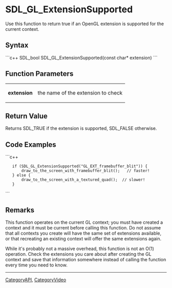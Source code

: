 <!-- pragma section-numbers off -->
<!-- pragma disable-camelcase -->

= SDL_GL_ExtensionSupported =
Use this function to return true if an OpenGL extension is supported for the current context.


== Syntax ==
```c++
SDL_bool SDL_GL_ExtensionSupported(const char* extension)
```

== Function Parameters ==
{|
|'''extension'''
|the name of the extension to check
|}

== Return Value ==
Returns SDL_TRUE if the extension is supported, SDL_FALSE otherwise. 

== Code Examples ==
```c++

    if (SDL_GL_ExtensionSupported("GL_EXT_framebuffer_blit")) {
        draw_to_the_screen_with_framebuffer_blit();   // faster!
    } else {
        draw_to_the_screen_with_a_textured_quad();  // slower!
    }

```

== Remarks ==

This function operates on the current GL context; you must have created a context and it must be current before calling this function. Do not assume that all contexts you create will have the same set of extensions available, or that recreating an existing context will offer the same extensions again.

While it's probably not a massive overhead, this function is not an O(1) operation. Check the extensions you care about after creating the GL context and save that information somewhere instead of calling the function every time you need to know.

----
[[CategoryAPI]], [[CategoryVideo]]

